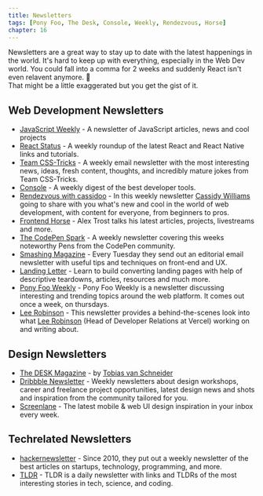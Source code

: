 ```yaml
---
title: Newsletters
tags: [Pony Foo, The Desk, Console, Weekly, Rendezvous, Horse]
chapter: 16
---
```


Newsletters are a great way to stay up to date with the latest happenings in the world.
It's hard to keep up with everything, especially in the Web Dev world. You could fall into a comma for 2 weeks and suddenly React isn't even relavent anymore. 🌚  
That might be a little exaggerated but you get the gist of it.

## Web Development Newsletters

- [JavaScript Weekly](https://javascriptweekly.com/) - A newsletter of JavaScript articles, news and cool projects
- [React Status](https://react.statuscode.com/) - A weekly roundup of the latest React and React Native links and tutorials.
- [Team CSS-Tricks](https://css-tricks.com/newsletters/) - A weekly email newsletter with the most interesting news, ideas, fresh content, thoughts, and incredibly mature jokes from Team CSS-Tricks.
- [Console](https://console.dev) - A weekly digest of the best developer tools.
- [Rendezvous with cassidoo](https://www.cassidoo.com/newsletter/) - In this weekly newsletter [Cassidy Williams](https://twitter.com/cassidoo) going to share with you what's new and cool in the world of web development, with content for everyone, from beginners to pros.
- [Frontend Horse](https://frontend.horse/archives) - Alex Trost talks his latest articles, projects, livestreams and more.
- [The CodePen Spark](https://codepen.io/spark) - A weekly newsletter covering this weeks noteworthy Pens from the CodePen community.
- [Smashing Magazine](https://www.smashingmagazine.com/the-smashing-newsletter/) - Every Tuesday they send out an editorial email newsletter with useful tips and techniques on front-end and UX.
- [Landing Letter](https://www.landingletter.com/) - Learn to build converting landing pages with help of descriptive teardowns, articles, resources and much more.
- [Pony Foo Weekly](https://ponyfoo.com/weekly) - Pony Foo Weekly is a newsletter discussing interesting and trending topics around the web platform. It comes out once a week, on thursdays.
- [Lee Robinson](https://leerob.io/newsletter/) - This newsletter provides a behind-the-scenes look into what [Lee Robinson](https://twitter.com/leeerob) (Head of Developer Relations at Vercel) working on and writing about.

## Design Newsletters

- [The DESK Magazine](https://vanschneider.com/blog/) - by [Tobias van Schneider](https://twitter.com/vanschneider)
- [Dribbble Newsletter](https://dribbble.com) - Weekly newsletters about design workshops, career and freelance project opportunities, latest design news and shots and inspiration from the community tailored for you.
- [Screenlane](https://screenlane.com/) - The latest mobile & web UI design inspiration in your inbox every week.

## Techrelated Newsletters

- [hackernewsletter](https://www.hackernewsletter.com/) - Since 2010, they put out a weekly newsletter of the best articles on startups, technology, programming, and more.
- [TLDR](https://tldr.tech/) - TLDR is a daily newsletter with links and TLDRs of the most interesting stories in tech, science, and coding.
